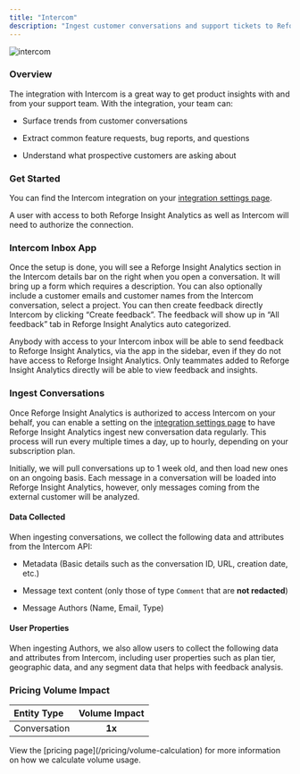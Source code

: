 ```yaml
---
title: "Intercom"
description: "Ingest customer conversations and support tickets to Reforge Insight Analytics for consolidation and analysis"
---
```


![intercom](/images/inter.png)

### Overview

The integration with Intercom is a great way to get product insights with and from your support team. With the integration, your team can:

* Surface trends from customer conversations

* Extract common feature requests, bug reports, and questions

* Understand what prospective customers are asking about

### Get Started

You can find the Intercom integration on your [integration settings page](https://insights.reforge.com/w/default/settings/integrations/intercom).

A user with access to both Reforge Insight Analytics as well as Intercom will need to authorize the connection.

<Steps>
  <Step title="Go to &#x22;Settings&#x22;" />

  <Step title="Click &#x22;Integrations&#x22; in the navigation menu" />

  <Step title="Click &#x22;Intercom&#x22;" />

  <Step title="Click &#x22;Connect&#x22;" />

  <Step title="If necessary, log in to Gong using the appropriate account" />

  <Step title="Review and approve the permissions requested" />

  <Step title="Once confirmed, you will be returned to Reforge Insight Analytics, where you can toggle on conversation ingestion" />
</Steps>

### Intercom Inbox App

Once the setup is done, you will see a Reforge Insight Analytics section in the Intercom details bar on the right when you open a conversation. It will bring up a form which requires a description. You can also optionally include a customer emails and customer names from the Intercom conversation, select a project. You can then create feedback directly Intercom by clicking “Create feedback”. The feedback will show up in “All feedback” tab in Reforge Insight Analytics auto categorized.

Anybody with access to your Intercom inbox will be able to send feedback to Reforge Insight Analytics, via the app in the sidebar, even if they do not have access to Reforge Insight Analytics. Only teammates added to Reforge Insight Analytics directly will be able to view feedback and insights.

### Ingest Conversations

Once Reforge Insight Analytics is authorized to access Intercom on your behalf, you can enable a setting on the [integration settings page](https://insights.reforge.com/w/default/settings/integrations/intercom) to have Reforge Insight Analytics ingest new conversation data regularly. This process will run every multiple times a day, up to hourly, depending on your subscription plan.

Initially, we will pull conversations up to 1 week old, and then load new ones on an ongoing basis. Each message in a conversation will be loaded into Reforge Insight Analytics, however, only messages coming from the external customer will be analyzed.

#### Data Collected

When ingesting conversations, we collect the following data and attributes from the Intercom API:

* Metadata (Basic details such as the conversation ID, URL, creation date, etc.)

* Message text content (only those of type `Comment` that are **not redacted**)

* Message Authors (Name, Email, Type)

#### User Properties

When ingesting Authors, we also allow users to collect the following data and attributes from Intercom, including user properties such as plan tier, geographic data, and any segment data that helps with feedback analysis.

### Pricing Volume Impact

| Entity Type  | Volume Impact |
| :----------- | :-----------: |
| Conversation |     **1x**    |

<Info>
  View the [pricing page](/pricing/volume-calculation) for more information on
  how we calculate volume usage.
</Info>